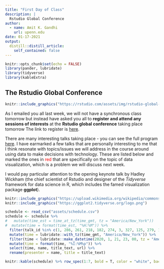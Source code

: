 ```yaml
---
title: "First Day of Class"
description: |
  Rstudio Global Conference
author:
  - name: Amit K. Gandhi
    url: upenn.edu
date: 01-17-2021
output:
  distill::distill_article:
    self_contained: false
---
```



```r
knitr::opts_chunk$set(echo = FALSE)
library(pander, lubridate)
library(tidyverse)
library(kableExtra)
```

## The Rstudio Global Conference
```r
knitr::include_graphics("https://rstudio.com/assets/img/rstudio-global-with-date.jpg")
```


As I emailed you all last week, we will not have a synchronous class tomorrow but instead have asked you all to **register and attend any sessions of interests** at the **Rstudio global conference** taking place tomorrow The link to register is [here](https://rstudio.com/conference/). 

There are many interesting talks taking place - you can see the full program [here](https://global.rstudio.com/student/catalog). I have earmarked a few talks that are personally interesting to me that I think resonate with topics/issues we will address in the course around using data to make decisions with technology. These are listed below and marked the ones in <span style="color: red;">red</span>  that are specifically on the topic of data visualization, which is a problem we will discuss next week. 

I would pay particular attention to the opening keynote talk by Hadley Wickham (the chief scientist of Rstudio and designer of the *Tidyverse* framework for data science in R, which includes the famed visualization package **ggplot**). 

```r
knitr::include_graphics("https://upload.wikimedia.org/wikipedia/commons/f/fa/Hadley-wickham2016-02-04.jpg")
knitr::include_graphics("https://ggplot2.tidyverse.org/logo.png")
```

```r
schedule <- read_csv("assets/schedule.csv")
schedule <- schedule %>% 
#   mutate(time_est = time_at_tz(time_gmt, tz = "America/New_York")) 
#  mutate(time = format(time_est, "%H:%M")) %>%
  filter(talk_id %in% c(1, 286, 261, 218, 182, 274, 3, 327, 125, 279, 128, 134, 307,222, 323,117,224,  246, 186, 100, 163, 312, 355, 278, 114, 245, 334)) %>%
  mutate(time = lubridate::with_tz(time_gmt, "America/New_York")) %>%
  filter(time < lubridate::make_datetime(2020, 1, 21, 23, 00, tz = "America/New_York")) %>%
  mutate(time = format(time, "%I:%M%p")) %>%
  select(time, name, title_text, url) %>%
  rename(presenter = name, title = title_text)
```


```r
knitr::kable(schedule) %>% row_spec(1:7, bold = T, color = "white", background = "red")

```


